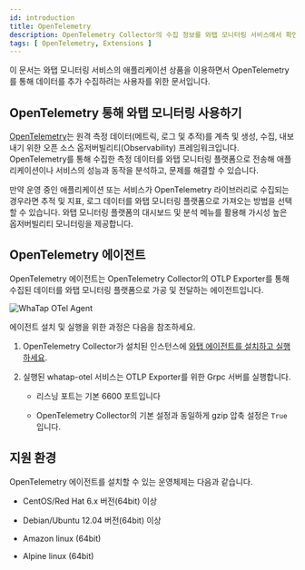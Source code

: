 ```yaml
---
id: introduction
title: OpenTelemetry
description: OpenTelemetry Collector의 수집 정보를 와탭 모니터링 서비스에서 확인할 수 있는 방법을 안내합니다.
tags: [ OpenTelemetry, Extensions ]
---
```


<head>
<meta name="robots" content="noindex, nofollow"/>
</head>

이 문서는 와탭 모니터링 서비스의 애플리케이션 상품을 이용하면서 OpenTelemetry를 통해 데이터를 추가 수집하려는 사용자를 위한 문서입니다.

## OpenTelemetry 통해 와탭 모니터링 사용하기

[OpenTelemetry](https://opentelemetry.io/)는 원격 측정 데이터(메트릭, 로그 및 추적)를 계측 및 생성, 수집, 내보내기 위한 오픈 소스 옵저버빌리티(Observability) 프레임워크입니다. OpenTelemetry를 통해 수집한 측정 데이터를 와탭 모니터링 플랫폼으로 전송해 애플리케이션이나 서비스의 성능과 동작을 분석하고, 문제를 해결할 수 있습니다.

만약 운영 중인 애플리케이션 또는 서비스가 OpenTelemetry 라이브러리로 수집되는 경우라면 추적 및 지표, 로그 데이터를 와탭 모니터링 플랫폼으로 가져오는 방법을 선택할 수 있습니다. 와탭 모니터링 플랫폼의 대시보드 및 분석 메뉴를 활용해 가시성 높은 옵저버빌리티 모니터링을 제공합니다.


## OpenTelemetry 에이전트

OpenTelemetry 에이전트는 OpenTelemetry Collector의 OTLP Exporter를 통해 수집된 데이터를 와탭 모니터링 플랫폼으로 가공 및 전달하는 에이전트입니다. 

![WhaTap OTel Agent](/img/otel/opentelemetry-overview.png)

에이전트 설치 및 실행을 위한 과정은 다음을 참조하세요.

1. OpenTelemetry Collector가 설치된 인스턴스에 [와탭 에이전트를 설치하고 실행하세요](install-agent).

1. 실행된 whatap-otel 서비스는 OTLP Exporter를 위한 Grpc 서버를 실행합니다.

    - 리스닝 포트는 기본 6600 포트입니다

    - OpenTelemetry Collector의 기본 설정과 동일하게 gzip 압축 설정은 `True` 입니다.


## 지원 환경

OpenTelemetry 에이전트를 설치할 수 있는 운영체제는 다음과 같습니다.

- CentOS/Red Hat 6.x 버전(64bit) 이상

- Debian/Ubuntu 12.04 버전(64bit) 이상

- Amazon linux (64bit)

- Alpine linux (64bit)